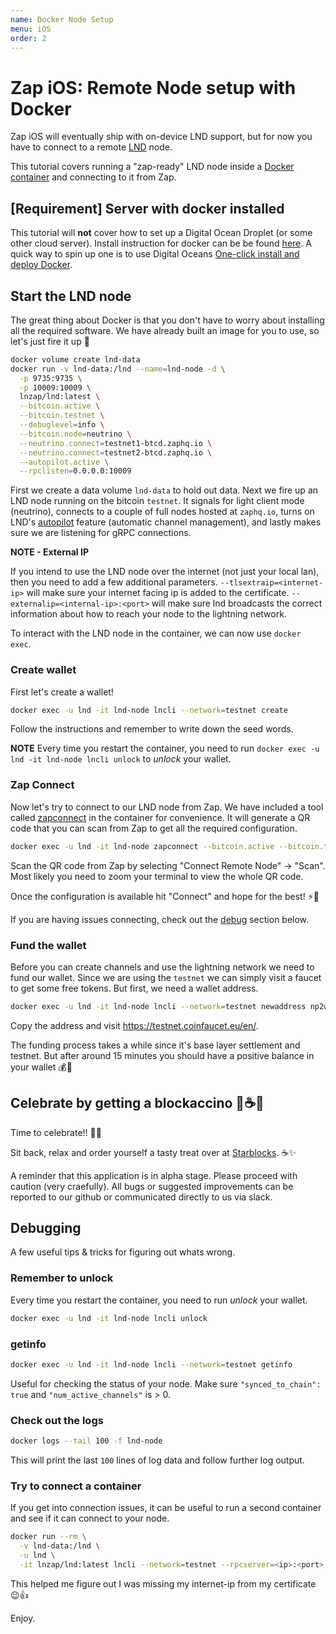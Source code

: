```yaml
---
name: Docker Node Setup
menu: iOS
order: 2
---
```


# Zap iOS: Remote Node setup with Docker

Zap iOS will eventually ship with on-device LND support, but for now you have to connect to a remote [LND](https://github.com/lightningnetwork/lnd) node.

This tutorial covers running a "zap-ready" LND node inside a [Docker container](https://www.docker.com/resources/what-container) and connecting to it from Zap.

## [Requirement] Server with docker installed

This tutorial will **not** cover how to set up a Digital Ocean Droplet (or some other cloud server). Install instruction for docker can be be found [here](https://docs.docker.com/install/). A quick way to spin up one is to use Digital Oceans [One-click install and deploy Docker](https://www.digitalocean.com/products/one-click-apps/docker/).

## Start the LND node

The great thing about Docker is that you don't have to worry about installing all the required software. We have already built an image for you to use, so let's just fire it up 🚀

```bash
docker volume create lnd-data
docker run -v lnd-data:/lnd --name=lnd-node -d \
  -p 9735:9735 \
  -p 10009:10009 \
  lnzap/lnd:latest \
  --bitcoin.active \
  --bitcoin.testnet \
  --debuglevel=info \
  --bitcoin.node=neutrino \
  --neutrino.connect=testnet1-btcd.zaphq.io \
  --neutrino.connect=testnet2-btcd.zaphq.io \
  --autopilot.active \
  --rpclisten=0.0.0.0:10009
```

First we create a data volume `lnd-data` to hold out data. Next we fire up an LND node running on the bitcoin `testnet`. It signals for light client mode (neutrino), connects to a couple of full nodes hosted at `zaphq.io`, turns on LND's [autopilot](https://github.com/lightningnetwork/lnd/tree/master/autopilot) feature (automatic channel management), and lastly makes sure we are listening for gRPC connections.

**NOTE - External IP**

If you intend to use the LND node over the internet (not just your local lan), then you need to add a few additional parameters. `--tlsextraip=<internet-ip>` will make sure your internet facing ip is added to the certificate. `--externalip=<internal-ip>:<port>` will make sure lnd broadcasts the correct information about how to reach your node to the lightning network.

To interact with the LND node in the container, we can now use `docker exec`.

### Create wallet

First let's create a wallet!

```bash
docker exec -u lnd -it lnd-node lncli --network=testnet create
```

Follow the instructions and remember to write down the seed words.

**NOTE**
Every time you restart the container, you need to run `docker exec -u lnd -it lnd-node lncli unlock` to _unlock_ your wallet.

### Zap Connect

Now let's try to connect to our LND node from Zap. We have included a tool called [zapconnect](https://github.com/LN-Zap/zapconnect) in the container for convenience. It will generate a QR code that you can scan from Zap to get all the required configuration.

```bash
docker exec -u lnd -it lnd-node zapconnect --bitcoin.active --bitcoin.testnet
```

Scan the QR code from Zap by selecting "Connect Remote Node" -> "Scan". Most likely you need to zoom your terminal to view the whole QR code.

Once the configuration is available hit "Connect" and hope for the best! ⚡💪

If you are having issues connecting, check out the [debug](#debug) section below.

### Fund the wallet

Before you can create channels and use the lightning network we need to fund our wallet. Since we are using the `testnet` we can simply visit a faucet to get some free tokens. But first, we need a wallet address.

```bash
docker exec -u lnd -it lnd-node lncli --network=testnet newaddress np2wkh
```

Copy the address and visit https://testnet.coinfaucet.eu/en/.

The funding process takes a while since it's base layer settlement and testnet. But after around 15 minutes you should have a positive balance in your wallet 💰🎉

## Celebrate by getting a blockaccino 🎊☕🍻

Time to celebrate!! 🎉🎉

Sit back, relax and order yourself a tasty treat over at [Starblocks](https://starblocks.acinq.co/). ☕✨

A reminder that this application is in alpha stage. Please proceed with caution (very craefully). All bugs or suggested improvements can be reported to our github or communicated directly to us via slack.

## Debugging

A few useful tips & tricks for figuring out whats wrong.

### Remember to unlock

Every time you restart the container, you need to run _unlock_ your wallet.

```bash
docker exec -u lnd -it lnd-node lncli unlock
```

### getinfo

```bash
docker exec -u lnd -it lnd-node lncli --network=testnet getinfo
```

Useful for checking the status of your node. Make sure `"synced_to_chain": true` and `"num_active_channels"` is > 0.

### Check out the logs

```bash
docker logs --tail 100 -f lnd-node
```

This will print the last `100` lines of log data and follow further log output.

### Try to connect a container

If you get into connection issues, it can be useful to run a second container and see if it can connect to your node.

```bash
docker run --rm \
  -v lnd-data:/lnd \
  -u lnd \
  -it lnzap/lnd:latest lncli --network=testnet --rpcserver=<ip>:<port> getinfo
```

This helped me figure out I was missing my internet-ip from my certificate 😉👍

Enjoy.

